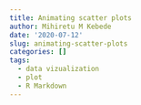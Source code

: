 ```yaml
---
title: Animating scatter plots
author: Mihiretu M Kebede
date: '2020-07-12'
slug: animating-scatter-plots
categories: []
tags:
  - data vizualization
  - plot
  - R Markdown
---
```

